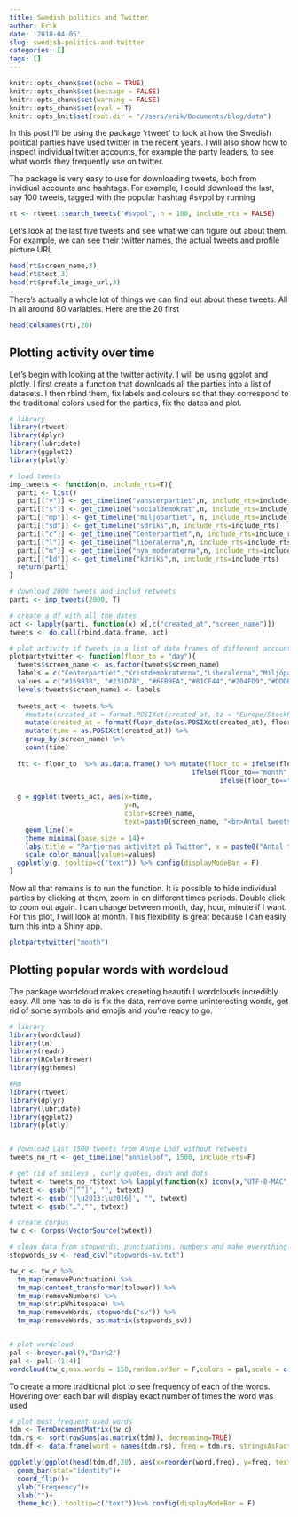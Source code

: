 ```yaml
---
title: Swedish politics and Twitter
author: Erik
date: '2018-04-05'
slug: swedish-politics-and-twitter
categories: []
tags: []
---
```

```r
knitr::opts_chunk$set(echo = TRUE)
knitr::opts_chunk$set(message = FALSE)
knitr::opts_chunk$set(warning = FALSE)
knitr::opts_chunk$set(eval = T)
knitr::opts_knit$set(root.dir = "/Users/erik/Documents/blog/data")
```

In this post I'll be using the package 'rtweet' to look at how the Swedish political parties have used twitter in the recent years. I will also show how to inspect individual twitter accounts, for example the party leaders, to see what words they frequently use on twitter.

The package is very easy to use for downloading tweets, both from invidiual accounts and hashtags. For example, I could download the last, say 100 tweets, tagged with the popular hashtag #svpol by running

```r
rt <- rtweet::search_tweets("#svpol", n = 100, include_rts = FALSE)
```

Let's look at the last five tweets and see what we can figure out about them. For example, we can see their twitter names, the actual tweets and profile picture URL

```r
head(rt$screen_name,3)
head(rt$text,3)
head(rt$profile_image_url,3)
```


There's actually a whole lot of things we can find out about these tweets. All in all around 80 variables. Here are the 20 first

```r
head(colnames(rt),20)
```

## Plotting activity over time

Let's begin with looking at the twitter activity. I will be using ggplot and plotly. I first create a function that downloads all the parties into a list of datasets. I then rbind them, fix labels and colours so that they correspond to the traditional colors used for the parties, fix the dates and plot.
```r
# library
library(rtweet)
library(dplyr)
library(lubridate)
library(ggplot2)
library(plotly)

# load tweets
imp_tweets <- function(n, include_rts=T){
  parti <- list()
  parti[["v"]] <- get_timeline("vansterpartiet",n, include_rts=include_rts)
  parti[["s"]] <- get_timeline("socialdemokrat",n, include_rts=include_rts)
  parti[["mp"]] <- get_timeline("miljopartiet", n, include_rts=include_rts)
  parti[["sd"]] <- get_timeline("sdriks",n, include_rts=include_rts)
  parti[["c"]] <- get_timeline("Centerpartiet",n, include_rts=include_rts)
  parti[["l"]] <- get_timeline("liberalerna",n, include_rts=include_rts)
  parti[["m"]] <- get_timeline("nya_moderaterna",n, include_rts=include_rts)
  parti[["kd"]] <- get_timeline("kdriks",n, include_rts=include_rts)
  return(parti)
}

# download 2000 tweets and includ retweets
parti <- imp_tweets(2000, T)

# create a df with all the dates
act <- lapply(parti, function(x) x[,c("created_at","screen_name")])
tweets <- do.call(rbind.data.frame, act)

# plot activity if tweets is a list of data frames of different accounts
plotpartytwitter <- function(floor_to = "day"){
  tweets$screen_name <- as.factor(tweets$screen_name)
  labels = c("Centerpartiet","Kristdemokraterna","Liberalerna","Miljöpartiet","Nya Moderaterna","Sverigedemokraterna","Socialdemokraterna","Vänsterpartiet")
  values = c("#15983B", "#231D78", "#6FB9EA","#81CF44","#204FD9","#DDDB30","#EB242B","#97040C")
  levels(tweets$screen_name) <- labels
  
  tweets_act <- tweets %>%
    #mutate(created_at = format.POSIXct(created_at, tz = "Europe/Stockholm")) %>% 
    mutate(created_at = format(floor_date(as.POSIXct(created_at), floor_to))) %>% 
    mutate(time = as.POSIXct(created_at)) %>% 
    group_by(screen_name) %>% 
    count(time) 
  
  ftt <- floor_to  %>% as.data.frame() %>% mutate(floor_to = ifelse(floor_to=="week","vecka",
                                              ifelse(floor_to=="month","månad",
                                                     ifelse(floor_to=="hour","timma",NA))))
  
  g = ggplot(tweets_act, aes(x=time,
                             y=n,
                             color=screen_name,
                             text=paste0(screen_name, "<br>Antal tweets denna ",ftt$floor_to,": ",n)))+
    geom_line()+
    theme_minimal(base_size = 14)+
    labs(title = "Partiernas aktivitet på Twitter", x = paste0("Antal tweets (per ", floor_to ,")" ,sep="" ) , y = "", color ="Parti\n")+
    scale_color_manual(values=values)
  ggplotly(g, tooltip=c("text")) %>% config(displayModeBar = F)
}
```


Now all that remains is to run the function. It is possible to hide individual parties by clicking at them, zoom in on different times periods. Double click to zoom out again. I can change between month, day, hour, minute if I want. For this plot, I will look at month. This flexibility is great because I can easily turn this into a Shiny app.
```r
plotpartytwitter("month")
```


## Plotting popular words with wordcloud

The package wordcloud makes creaeting beautiful wordclouds incredibly easy. All one has to do is fix the data, remove some uninteresting words, get rid of some symbols and emojis and you're ready to go.

```r
# library
library(wordcloud)
library(tm)
library(readr)
library(RColorBrewer)
library(ggthemes)

#Rm
library(rtweet)
library(dplyr)
library(lubridate)
library(ggplot2)
library(plotly)


# download Last 1500 tweets from Annie Lööf without retweets
tweets_no_rt <- get_timeline("annieloof", 1500, include_rts=F)

# get rid of smileys , curly quotes, dash and dots
twtext <- tweets_no_rt$text %>% lapply(function(x) iconv(x,"UTF-8-MAC","UTF-8", sub=""))
twtext <- gsub("[“”]", "", twtext)
twtext <- gsub('[\u2013:\u2016]', "", twtext)
twtext <- gsub("…","", twtext)

# create corpus
tw_c <- Corpus(VectorSource(twtext))

# clean data from stopwords, punctuations, numbers and make everything lower case
stopwords_sv <- read_csv("stopwords-sv.txt")

tw_c <- tw_c %>%
  tm_map(removePunctuation) %>% 
  tm_map(content_transformer(tolower)) %>% 
  tm_map(removeNumbers) %>%
  tm_map(stripWhitespace) %>% 
  tm_map(removeWords, stopwords("sv")) %>%
  tm_map(removeWords, as.matrix(stopwords_sv))


# plot wordcloud
pal <- brewer.pal(9,"Dark2")
pal <- pal[-(1:4)]
wordcloud(tw_c,max.words = 150,random.order = F,colors = pal,scale = c(4,0.1))
```

To create a more traditional plot to see frequency of each of the words. Hovering over each bar will display exact number of times the word was used

```r
# plot most frequent used words
tdm <- TermDocumentMatrix(tw_c)
tdm.rs <- sort(rowSums(as.matrix(tdm)), decreasing=TRUE)
tdm.df <- data.frame(word = names(tdm.rs), freq = tdm.rs, stringsAsFactors = FALSE)

ggplotly(ggplot(head(tdm.df,20), aes(x=reorder(word,freq), y=freq, text=paste0("Antal gånger ordet ",word," användes: ",freq)))+
  geom_bar(stat="identity")+
  coord_flip()+
  ylab("Frequency")+
  xlab("")+
  theme_hc(), tooltip=c("text"))%>% config(displayModeBar = F)
```



